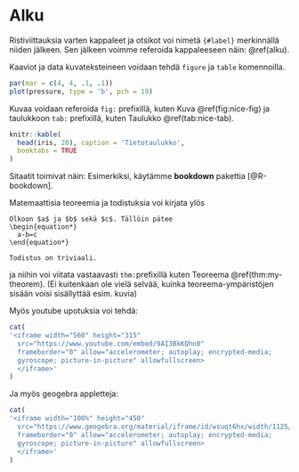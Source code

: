 # Alku {#alku}

Ristiviittauksia varten kappaleet ja otsikot voi nimetä `{#label}` merkinnällä niiden jälkeen. Sen jälkeen voimme referoida kappaleeseen näin: \@ref(alku).

Kaaviot ja data kuvateksteineen voidaan tehdä `figure` ja `table` komennoilla.

```r
par(mar = c(4, 4, .1, .1))
plot(pressure, type = 'b', pch = 19)
```

Kuvaa voidaan referoida `fig:` prefixillä, kuten Kuva \@ref(fig:nice-fig) ja taulukkoon `tab:` prefixillä, kuten Taulukko \@ref(tab:nice-tab).

```r
knitr::kable(
  head(iris, 20), caption = 'Tietotaulukko',
  booktabs = TRUE
)
```

Sitaatit toimivat näin: Esimerkiksi, käytämme **bookdown** pakettia [@R-bookdown].

Matemaattisia teoreemia ja todistuksia voi kirjata ylös 

```theorem
Olkoon $a$ ja $b$ sekä $c$. Tällöin pätee
\begin{equation*}
  a-b=c
\end{equation*}
```
```proof
Todistus on triviaali.
```

ja niihin voi viitata vastaavasti `thm:`prefixillä kuten Teoreema \@ref(thm:my-theorem). (Ei kuitenkaan ole vielä selvää, kuinka teoreema-ympäristöjen sisään voisi sisällyttää esim. kuvia)

Myös youtube upotuksia voi tehdä:
```r
cat(
'<iframe width="560" height="315" 
  src="https://www.youtube.com/embed/9AI3BkKQhn0"
  frameborder="0" allow="accelerometer; autoplay; encrypted-media;
  gyroscope; picture-in-picture" allowfullscreen>
  </iframe>'
)
```

Ja myös geogebra appletteja:
```r
cat(
'<iframe width="100%" height="450" 
  src="https://www.geogebra.org/material/iframe/id/wsuqt6hx/width/1125/height/600/border/FFFFFF/sfsb/true/smb/false/stb/false/stbh/false/ai/false/asb/false/sri/false/rc/false/ld/false/sdz/false/ctl/false"
  frameborder="0" allow="accelerometer; autoplay; encrypted-media;
  gyroscope; picture-in-picture" allowfullscreen>
  </iframe>'
)
```

